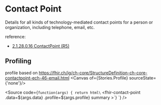 

<Meta of={Stories}/>

# Contact Point

Details for all kinds of technology-mediated contact points for a person or organization, including telephone, email, etc.

reference:
* [2.1.28.0.16 ContactPoint (R5)](http://hl7.org/fhir/datatypes.html#contactpoint)


<Canvas of={Stories.Display}/>

<Canvas of={Stories.Structure}/>

## Profiling
profile based on https://fhir.ch/ig/ch-core/StructureDefinition-ch-core-contactpoint-ech-46-email.html
<Canvas of={Stories.Profile} sourceState={'none'}/>

<Source code={`function(args) {
return html\`
    <fhir-contact-point .data=\${args.data}
                        .profile=\${args.profile}
                        summary
    ></fhir-contact-point>\`} `}
/>
